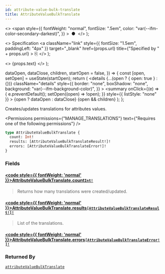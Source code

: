```yaml
---
id: attribute-value-bulk-translate
title: AttributeValueBulkTranslate
---
```


  <>
    <span
      style={{
        fontWeight: "normal",
        fontSize: ".5em",
        color: "var(--ifm-color-secondary-darkest)",
      }}
    >
      &nbsp;●&nbsp;
    </span>
  </>
);

  <>
    Specification
    <a
      className="link"
      style={{ fontSize: "1.5em", paddingLeft: "4px" }}
      target="\_blank"
      href={props.url}
      title={"Specified by " + props.url}
    >
      ⎘
    </a>
  </>
);

  <>
    <span className={props.class}>{props.text}</span>
  </>
);


  dataOpen,
  dataClose,
  children,
  startOpen = false,
}) => {
  const [open, setOpen] = useState(startOpen);
  return (
    <details
      {...(open ? { open: true } : {})}
      className="details"
      style={{
        border: "none",
        boxShadow: "none",
        background: "var(--ifm-background-color)",
      }}
    >
      <summary
        onClick={(e) => {
          e.preventDefault();
          setOpen((open) => !open);
        }}
        style={{ listStyle: "none" }}
      >
        {open ? dataOpen : dataClose}
      </summary>
      {open && children}
    </details>
  );
};

Creates/updates translations for attributes values.

<Badge
  text="Added in Saleor 3.14"
  class="badge badge--secondary margin-bottom--sm"
/>

<FeaturePreview />

<Permissions
  permissions={"MANAGE_TRANSLATIONS"}
  text={"Requires one of the following permissions"}
/>

```graphql
type AttributeValueBulkTranslate {
  count: Int!
  results: [AttributeValueBulkTranslateResult!]!
  errors: [AttributeValueBulkTranslateError!]!
}
```

### Fields

#### [<code style={{ fontWeight: 'normal' }}>AttributeValueBulkTranslate.<b>count</b></code>](#)<Bullet />[`Int!`](../../../api-reference/miscellaneous/scalars/int) <Badge class="badge badge--secondary" text="non-null"/> <Badge class="badge badge--secondary" text="scalar"/> <Badge class="badge badge--secondary" text="miscellaneous"/>

> Returns how many translations were created/updated.

#### [<code style={{ fontWeight: 'normal' }}>AttributeValueBulkTranslate.<b>results</b></code>](#)<Bullet />[`[AttributeValueBulkTranslateResult!]!`](../../../api-reference/attributes/objects/attribute-value-bulk-translate-result) <Badge class="badge badge--secondary" text="non-null"/> <Badge class="badge badge--secondary" text="object"/> <Badge class="badge badge--secondary" text="attributes"/>

> List of the translations.

#### [<code style={{ fontWeight: 'normal' }}>AttributeValueBulkTranslate.<b>errors</b></code>](#)<Bullet />[`[AttributeValueBulkTranslateError!]!`](../../../api-reference/miscellaneous/objects/attribute-value-bulk-translate-error) <Badge class="badge badge--secondary" text="non-null"/> <Badge class="badge badge--secondary" text="object"/> <Badge class="badge badge--secondary" text="miscellaneous"/>

>

### Returned By

[`attributeValueBulkTranslate`](../../../api-reference/attributes/mutations/attribute-value-bulk-translate) <Badge class="badge badge--secondary" text="mutation"/>


